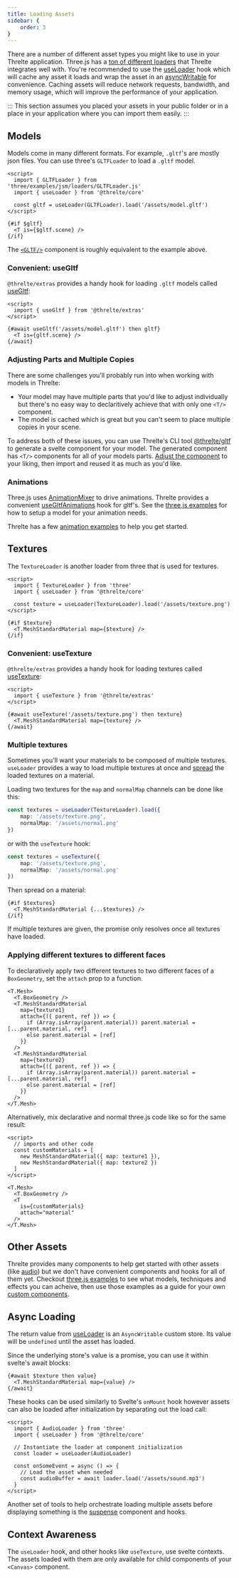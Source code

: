 ```yaml
---
title: Loading Assets
sidebar: {
	order: 3
}
---
```


There are a number of different asset types you might like to use in your Threlte application. Three.js has a [ton of different loaders](https://threejs.org/docs/index.html?q=loader) that Threlte integrates well with. You're recommended to use the [useLoader](/reference/core/hooks/use-loader) hook which will cache any asset it loads and wrap the asset in an [asyncWritable](/reference/core/helpers/utilities#asyncwritable) for convenience. Caching assets will reduce network requests, bandwidth, and memory usage, which will improve the performance of your application.

:::
This section assumes you placed your assets in your public folder or in a place in your
application where you can import them easily.
:::

## Models

Models come in many different formats. For example, `.gltf`'s are mostly json files. You can use three's `GLTFLoader` to load a `.gltf` model.

```svelte
<script>
  import { GLTFLoader } from 'three/examples/jsm/loaders/GLTFLoader.js'
  import { useLoader } from '@threlte/core'

  const gltf = useLoader(GLTFLoader).load('/assets/model.gltf')
</script>

{#if $gltf}
  <T is={$gltf.scene} />
{/if}
```

The [`<GLTF/>`](/reference/extras/content/gltf) component is roughly equivalent to the example above.

### Convenient: useGltf

`@threlte/extras` provides a handy hook for loading `.gltf` models called [useGltf](/reference/extras/loading/use-gltf):

```svelte
<script>
  import { useGltf } from '@threlte/extras'
</script>

{#await useGltf('/assets/model.gltf') then gltf}
  <T is={gltf.scene} />
{/await}
```

### Adjusting Parts and Multiple Copies

There are some challenges you'll probably run into when working with models in Threlte:

- Your model may have multiple parts that you'd like to adjust individually but there's no easy way to declaritively achieve that with only one `<T/>` component.
- The model is cached which is great but you can't seem to place multiple copies in your scene.

To address both of these issues, you can use Threlte's CLI tool [@threlte/gltf](/reference/gltf/getting-started) to generate a svelte component for your model. The generated component has `<T/>` components for all of your models parts. [Adjust the component](/learn/advanced/custom-abstractions) to your liking, then import and reused it as much as you'd like.

### Animations

Three.js uses [AnimationMixer](https://threejs.org/docs/index.html#api/en/animation/AnimationMixer) to drive animations. Threlte provides a convenient [useGltfAnimations](/reference/extras/loading/use-gltf-animations) hook for gltf's. See the [three.js examples](https://threejs.org/examples/?q=animation) for how to setup a model for your animation needs.

Threlte has a few [animation examples](/examples/animation/animation-transitions) to help you get started.

## Textures

The `TextureLoader` is another loader from three that is used for textures.

```svelte
<script>
  import { TextureLoader } from 'three'
  import { useLoader } from '@threlte/core'

  const texture = useLoader(TextureLoader).load('/assets/texture.png')
</script>

{#if $texture}
  <T.MeshStandardMaterial map={$texture} />
{/if}
```

### Convenient: useTexture

`@threlte/extras` provides a handy hook for loading textures called [useTexture](/reference/extras/loading/use-texture):

```svelte
<script>
  import { useTexture } from '@threlte/extras'
</script>

{#await useTexture('/assets/texture.png') then texture}
  <T.MeshStandardMaterial map={texture} />
{/await}
```

### Multiple textures

Sometimes you'll want your materials to be composed of multiple textures. `useLoader` provides a way to load multiple textures at once and [spread](https://learn.svelte.dev/tutorial/spread-props) the loaded textures on a material.

Loading two textures for the `map` and `normalMap` channels can be done like this:

```ts
const textures = useLoader(TextureLoader).load({
	map: '/assets/texture.png',
	normalMap: '/assets/normal.png'
})
```

or with the `useTexture` hook:

```ts
const textures = useTexture({
	map: '/assets/texture.png',
	normalMap: '/assets/normal.png'
})
```

Then spread on a material:

```svelte
{#if $textures}
  <T.MeshStandardMaterial {...$textures} />
{/if}
```

If multiple textures are given, the promise only resolves once all textures have loaded.

### Applying different textures to different faces

To declaratively apply two different textures to two different faces of a `BoxGeometry`, set the `attach` prop to a function.

```svelte
<T.Mesh>
  <T.BoxGeometry />
  <T.MeshStandardMaterial
    map={texture1}
    attach={({ parent, ref }) => {
      if (Array.isArray(parent.material)) parent.material = [...parent.material, ref]
      else parent.material = [ref]
    }}
  />
  <T.MeshStandardMaterial
    map={texture2}
    attach={({ parent, ref }) => {
      if (Array.isArray(parent.material)) parent.material = [...parent.material, ref]
      else parent.material = [ref]
    }}
  />
</T.Mesh>
```

Alternatively, mix declarative and normal three.js code like so for the same result:

```svelte
<script>
  // imports and other code
  const customMaterials = [
    new MeshStandardMaterial({ map: texture1 }),
    new MeshStandardMaterial({ map: texture2 })
  ]
</script>

<T.Mesh>
  <T.BoxGeometry />
  <T
    is={customMaterials}
    attach="material"
  />
</T.Mesh>
```

## Other Assets

Threlte provides many components to help get started with other assets (like [audio](/reference/extras/audio/audio)) but we don't have convenient components and hooks for all of them yet. Checkout [three.js examples](https://threejs.org/examples/) to see what models, techniques and effects you can acheive, then use those examples as a guide for your own [custom components](/learn/advanced/custom-abstractions).

## Async Loading

The return value from [useLoader](/reference/core/hooks/use-loader) is an `AsyncWritable` custom store. Its value will be `undefined` until the asset has loaded.

Since the underlying store's value is a promise, you can use it within svelte's await blocks:

```svelte
{#await $texture then value}
  <T.MeshStandardMaterial map={value} />
{/await}
```

These hooks can be used similarly to Svelte's `onMount` hook however assets can also be loaded after initialization by separating out the load call:

```svelte
<script>
  import { AudioLoader } from 'three'
  import { useLoader } from '@threlte/core'

  // Instantiate the loader at component initialization
  const loader = useLoader(AudioLoader)

  const onSomeEvent = async () => {
    // Load the asset when needed
    const audioBuffer = await loader.load('/assets/sound.mp3')
  }
</script>
```

Another set of tools to help orchestrate loading multiple assets before displaying something is the [suspense](/reference/extras/loading/suspense) component and hooks.

## Context Awareness

The `useLoader` hook, and other hooks like `useTexture`, use svelte contexts. The assets loaded with them are only available for child components of your `<Canvas>` component.
